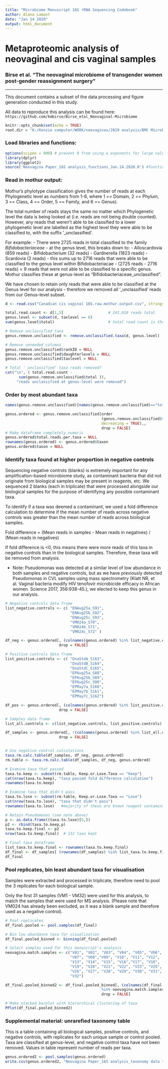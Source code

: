 ---
title: "Microbiome Manuscript 16S rRNA Sequencing Codebook"
author: Alana Lamont 
date: "Jan 14 2020"
output: html_document
---

# Metaproteomic analysis of neovaginal and cis vaginal samples
### Birse et al. "The neovaginal microbiome of transgender women post-gender reassignment surgery"

--------------
This document contains a subset of the data processing and figure generation conducted in this study.

All data to reproduce this analysis can be found here: `https://github.com/kmbirse/Birse_etal_Neovaginal-Microbiome`


```{r setup, include=FALSE}
knitr::opts_chunk$set(echo = TRUE)
root.dir = "K:/Kenzie computer/WORK/neovaginas/2019 analysis/BMC Microbiome Submission/Revisions/Supporting Materials/16S/VMS"

```


### Load libraries and functions: 

```{r}
options(scipen = 999) # prevent R from using e exponents for large values
library(dplyr)
library(ggplot2)
source('Neovagina Paper_16S analysis_functions_Jan.14.2020.R') #functions needed

```


### Read in mothur output:

Mothur's phylotype classification gives the number of reads at each Phylogenetic level as numbers from 1-6, where 1 == Domain, 2 == Phylum, 3 == Class, 4 == Order, 5 == Family, and 6 == Genus). 

The total number of reads stays the same no matter which Phylogenetic level the data is being looked at (i.e. reads are not being double counted). However, any reads that weren't able to be classified to a lower phylogenetic level are labelled as the highest level they were able to be classified to, with the suffix '_unclassified'.

For example:
- There were 2725 reads in total classified to the family *Bifidobacteriaceae* 
    - at the genus level, this breaks down to:
      - Alloscardovia (859 reads)
      - Bifidobacterium (32 reads)
      - Gardnerella (1823 reads)
      - Scardovia (2 reads)
    - this sums up to 2716 reads that were able to be classified to the genus level within     Bifidobacteriacae
    - (2725 reads - 2716 reads) = 9 reads that were not able to be classified to a specific     genus. Mothur classifies these at genus-level as "Bifidobacteriaceae_unclassified".
 
We have chosen to retain only reads that were able to be classified at the Genus level for our analysis - therefore we removed all '_unclassified' reads from our Genus-level subset.

```{r}
d <- read.csv("Canadian cis vaginal 16S.raw.mothur.output.csv", stringsAsFactors=FALSE) 

total.read.count <- d[1,5]                    # 241,010 reads total
genus.level <- subset(d, taxlevel == 6)  
sum(genus.level$total)                        # total read count is the same after subset

# Remove unclassified taxa
genus.remove.unclassified <- remove.unclassified.taxa(d, genus.level) 

# Remove unneeded columns
genus.remove.unclassified$rankID = NULL            
genus.remove.unclassified$daughterlevels = NULL
genus.remove.unclassified$taxlevel = NULL

# Total '_unclassified' taxa reads removed?
cat("\n", ( total.read.count - 
      sum(genus.remove.unclassified$total )),
     "reads unclassified at genus-level were removed")

```


### Order by most abundant taxa

```{r}
names(genus.remove.unclassified)[names(genus.remove.unclassified)=="total"] <- "total.reads.per.taxa"

genus.ordered <- genus.remove.unclassified[order
                                           (genus.remove.unclassified$total.reads.per.taxa,
                                           decreasing = TRUE),, 
                                           drop = FALSE]
# Make dataframe completely numeric
genus.ordered$total.reads.per.taxa = NULL
rownames(genus.ordered) <- genus.ordered$taxon
genus.ordered$taxon = NULL

```


### Identify taxa found at higher proportion in negative controls

Sequencing negative controls (blanks) is extremely important for any amplification-based microbiome study, as contaminant bacteria that did not originate from biological samples may be present in reagents, etc. We sequenced 2 blanks (each in triplicate) that were processed alongside our biological samples for the purpose of identifying any possible contaminant taxa. 

To identify if a taxa was deemed a contaminant, we used a fold difference calculation to determine if the mean number of reads across negative controls was greater than the mean number of reads across biological samples.

  Fold difference = (Mean reads in samples - Mean reads in negatives) /
                    (Mean reads in negatives)

If fold difference is <0, this means there were more reads of this taxa in negative controls than in the biological samples. Therefore, these taxa will be removed from analysis.

  * Note: Pseudomonas was detected at a similar level of low abundance in both samples and negative controls, but as we have previously detected Pseudomonas in CVL samples using mass spectrometry (Klatt NR, et al. Vaginal bacteria modify HIV tenofovir microbicide efficacy in African women. Science 2017, 356:938-45.), we elected to keep this genus in our analysis.


```{r}
# Negative controls data frame
list_negative.controls <- c( "ENAug25a_S91",
                             "ENAug25b_S92",
                             "ENAug25c_S93",
                             "VM024a_S70",
                             "VM024b_S71",
                             "VM024c_S72" )

df_neg <- genus.ordered[, (colnames(genus.ordered) %in% list_negative.controls), 
                        drop = FALSE]

# Positive controls data frame
list_positive.controls <- c( "DnaStdA_S163",
                             "DnaStdB_S164",
                             "DnaStdC_S165",
                             "EPAug25a_S88",
                             "EPAug25b_S89",
                             "EPAug25c_S90",
                             "EPMay7a_S160",
                             "EPMay7b_S161",
                             "EPMay7c_S162")

df_pos <- genus.ordered[, (colnames(genus.ordered) %in% list_positive.controls),
                        drop = FALSE]

# Samples data frame
list_all.controls <- c(list_negative.controls, list_positive.controls)

df_samples <- genus.ordered[, !(colnames(genus.ordered) %in% list_all.controls),
                        drop = FALSE]


# Use negative control calculations
taxa.rm.calc.table(df_samples, df_neg, genus.ordered)
rm.table <- taxa.rm.calc.table(df_samples, df_neg, genus.ordered)

# Examine taxa that passed
taxa.to.keep <- subset(rm.table, Keep.or.Lose.Taxa == "Keep")
cat(nrow(taxa.to.keep), "taxa passed fold difference calculation")
rownames(taxa.to.keep)

# Examine taxa that didn't pass
taxa.to.lose <- subset(rm.table, Keep.or.Lose.Taxa == "Lose")
cat(nrow(taxa.to.lose), "taxa that didn't pass")
rownames(taxa.to.lose)   #majority of these are known reagent contaminants - see Salter 

# Retain Pseudomonas (see note above)
p <- as.data.frame((taxa.to.lose)[5,])
p2 <- rbind(taxa.to.keep,p)
taxa.to.keep.final <- p2
nrow(taxa.to.keep.final)  # 132 taxa kept

# Final taxa dataframe
list_taxa.to.keep.final <- rownames(taxa.to.keep.final)
df_final <- df_samples[ (rownames(df_samples) %in% list_taxa.to.keep.final),, drop = FALSE]
df_final

```


### Pool replicates, bin least abundant taxa for visualisation

Samples were extracted and processed in triplicate, therefore need to pool the 3 replicates for each biological sample. 

Only the first 31 samples (VM1 - VM32) were used for this analysis, to match the samples that were used for MS analysis. (Please note that VM024 has already been excluded, as it was a blank sample and therefore used as a negative control).

```{r}
# Pool replicates
df_final.pooled <- pool.samples(df_final)

# Bin low abundance taxa for visualization
df_final.pooled_binned <- binning(df_final.pooled)

# Select samples used for this manuscript's analysis
neovagina.match.samples <- c("V01", "V02", "V03", "V04", "V05", "V06",
                             "V07", "V08","V09", "V10", "V11", "V12", 
                             "V13", "V14", "V15", "V16","V17", "V18",
                             "V19", "V20", "V21", "V22", "V23", "V25",
                             "V26", "V27", "V28", "V29", "V30", "V31",
                             "V32")

df_final.pooled_binned2 <- df_final.pooled_binned[, (colnames(df_final.pooled_binned)  
                                           %in% neovagina.match.samples), 
                                           drop = FALSE]

# Make stacked barplot with hierarchical clustering of taxa
PPlot(df_final.pooled_binned2)

```


### Supplemental material: unrarefied taxonomy table

This is a table containing all biological samples, positive controls, and negative controls, with replicates for each unique sample or control pooled. Taxa are classified at genus-level, and negative control taxa have not been removed. Values in table represent number of reads per taxa. 

```{r, eval = FALSE}
genus.ordered2 <- pool.samples(genus.ordered)
write.csv(genus.ordered2, "Neovagina Paper_16S analysis_taxonomy data table_Jan.16.2020.csv")

```


